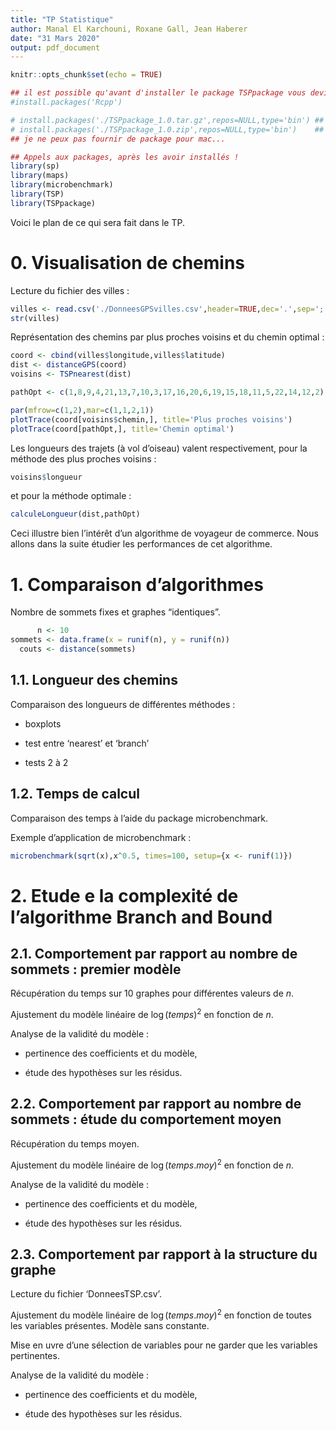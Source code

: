 ```yaml
---
title: "TP Statistique"
author: Manal El Karchouni, Roxane Gall, Jean Haberer
date: "31 Mars 2020"
output: pdf_document
---
```


```r
knitr::opts_chunk$set(echo = TRUE)

## il est possible qu'avant d'installer le package TSPpackage vous deviez installer ou ré-installer Rcpp
#install.packages('Rcpp')

# install.packages('./TSPpackage_1.0.tar.gz',repos=NULL,type='bin') ## pour linux
# install.packages('./TSPpackage_1.0.zip',repos=NULL,type='bin')    ## pour windows
## je ne peux pas fournir de package pour mac...

## Appels aux packages, après les avoir installés !
library(sp)
library(maps)
library(microbenchmark)
library(TSP)
library(TSPpackage)
```
Voici le plan de ce qui sera fait dans le TP.

# 0. Visualisation de chemins

Lecture du fichier des villes :

```r
villes <- read.csv('./DonneesGPSvilles.csv',header=TRUE,dec='.',sep=';',quote="\"")
str(villes)
```
Représentation des chemins par plus proches voisins et du chemin optimal :
```r
coord <- cbind(villes$longitude,villes$latitude)
dist <- distanceGPS(coord)
voisins <- TSPnearest(dist)

pathOpt <- c(1,8,9,4,21,13,7,10,3,17,16,20,6,19,15,18,11,5,22,14,12,2)

par(mfrow=c(1,2),mar=c(1,1,2,1))
plotTrace(coord[voisins$chemin,], title='Plus proches voisins')
plotTrace(coord[pathOpt,], title='Chemin optimal')
```


Les longueurs des trajets (à vol d'oiseau) valent respectivement, pour la méthode des plus proches voisins :
```r
voisins$longueur
```
et pour la méthode optimale :
```r
calculeLongueur(dist,pathOpt)
```

Ceci illustre bien l'intérêt d'un algorithme de voyageur de commerce. Nous allons dans la suite étudier les performances de cet algorithme.


# 1. Comparaison d'algorithmes

Nombre de sommets fixes et graphes "identiques".

```r
      n <- 10
sommets <- data.frame(x = runif(n), y = runif(n))
  couts <- distance(sommets)
```

## 1.1. Longueur des chemins

Comparaison des longueurs de différentes méthodes : 

   * boxplots

   * test entre 'nearest' et 'branch'

   * tests 2 à 2 


## 1.2. Temps de calcul

Comparaison des temps à l'aide du package microbenchmark.

Exemple d'application de microbenchmark :
```r
microbenchmark(sqrt(x),x^0.5, times=100, setup={x <- runif(1)})
```

# 2. Etude e la complexité de l'algorithme Branch and Bound

## 2.1. Comportement par rapport au nombre de sommets : premier modèle

Récupération du temps sur 10 graphes pour différentes valeurs de $n$.

Ajustement du modèle linéaire de $\log(temps)^2$ en fonction de $n$.

Analyse de la validité du modèle : 

  * pertinence des coefficients et du modèle, 
  
  * étude des hypothèses sur les résidus.

## 2.2. Comportement par rapport au nombre de sommets : étude du comportement moyen

Récupération du temps moyen.

Ajustement du modèle linéaire de $\log(temps.moy)^2$ en fonction de $n$.

Analyse de la validité du modèle : 

  * pertinence des coefficients et du modèle, 
  
  * étude des hypothèses sur les résidus.
  

## 2.3. Comportement par rapport à la structure du graphe

Lecture du fichier 'DonneesTSP.csv'.

Ajustement du modèle linéaire de $\log(temps.moy)^2$ en fonction de toutes les variables présentes. Modèle sans constante.

Mise en \oe uvre d'une sélection de variables pour ne garder que les variables pertinentes.

Analyse de la validité du modèle : 

  * pertinence des coefficients et du modèle, 
  
  * étude des hypothèses sur les résidus.
